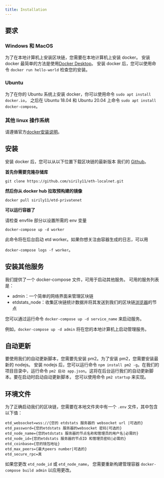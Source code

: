 ```yaml
---
title: Installation
---
```






## 要求

### Windows 和 MacOS
为了在本地计算机上安装区块链，您需要在本地计算机上安装 docker。
安装 docker 最简单的方法是使用[Docker Desktop](https://www.docker.com/products/docker-desktop)。
安装 docker 后，您可以使用命令 `docker run hello-world` 检查您的安装。


### Ubuntu

为了在你的 Ubuntu 系统上安装 docker，你可以使用命令 `sudo apt install docker.io`，
之后在 Ubuntu 18.04 和 Ubuntu 20.04 上命令 `sudo apt install docker-compose`。

### 其他 linux 操作系统

请遵循官方[docker安装说明](https://docs.docker.com/install/linux/docker-ce/ubuntu/#install-using-the-repository)。


## 安装

安装 docker 后，您可以从以下位置下载区块链的最新版本
我们的 [Github](https://github.com/sirily11/eth-localnet.git)。

**首先你需要克隆存储库**

`
git clone https://github.com/sirily11/eth-localnet.git
`

**然后你从 docker hub 拉取预构建的镜像**

`
docker pull sirily11/etd-privatenet
`


**可以运行容器了**

<Callout>请检查 envfile 部分以设置所需的 env 变量</Callout>

`
docker-compose up -d worker
`



此命令将在后台启动 etd worker。如果你想关注由容器生成的日志，可以用

`docker-compose logs -f worker`。


## 安装其他服务

我们提供了一个 docker-compose 文件，可用于启动其他服务。
可用的服务列表是：

- admin：一个简单的网络界面来管理区块链
- etdstats_node：收集区块链统计数据并将其发送到我们的区块链[浏览器](https://stats.etd.zone)的节点

您可以通过运行命令 `docker-compose up -d service_name` 来启动服务。

例如，`docker-compose up -d admin` 将在您的本地计算机上启动管理服务。

## 自动更新

要使用我们的自动更新脚本，您需要先安装 pm2。为了安装 pm2，您需要安装最新的 nodejs。
安装 nodejs 后，您可以运行命令 `npm install pm2 -g`。在我们的项目目录中，运行命令
`pm2 启动 app.json`。这将在后台运行我们的自动更新脚本。要在启动时启动自动更新脚本，
您可以使用命令 `pm2 startup` 来实现。

## 环境文件

为了正确启动我们的区块链，您需要在本地文件夹中有一个 `.env` 文件，其中包含以下值：
```
etd_websocket=wss://{您的 etdstats 服务器的 websocket url |可选的}
etd_password={您的etdstats 服务器的websocket 密码|可选的}
etd_node_name={您的etdstats 服务器的节点名称和管理员的用户名|必需的}
etd_node_id={您的etdstats 服务器的节点ID 和管理员密码|必需的}
etd_coinbase={您的钱包地址}
etd_max_peers={最大peers number|可选的}
etd_secure_rpc=真
```

如果您更改 `etd_node_id` 或 `etd_node_name`，
您需要重新构建管理容器 `docker-compose build admin` 以应用更改。